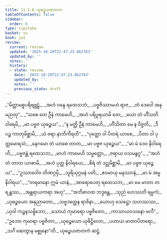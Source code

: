 ```yaml
---
title: 11.1.6 ယုဓဉ္စယဇာတက
tableOfContents: false
sidebar:
  order: 6
type: tipitaka
basket: su
book: ja1
review:
  current: review
  updated: '2025-10-20T22:47:23.862763'
  updated_by: ''
  notes: ''
  history:
  - state: review
    date: '2025-10-20T22:47:23.862763'
    updated_by: ''
    notes: ''
    previous_state: draft
---
```



<DynamicBreadcrumb />


<ReviewStatus review={frontmatter.review} showDetails={true} />

<HypothesisAnnotation frontmatter={frontmatter} />

<Division number="73" book="ja1" e="ch" v="22" p="235">

<Paragraph number="2184" type="verses" book="ja1">
_“မိတ္တာမစ္စပရိဗျူဠှံ,_  
_အဟံ ဝန္ဒေ ရထေသဘံ;_  
_ပဗ္ဗဇိဿာမဟံ ရာဇ,_  
_တံ ဒေဝေါ အနုမညတု”._  

</Paragraph>

</Division>
<Division number="74" book="ja1" e="ch" v="22" p="235">

<Paragraph number="2185" type="verses" book="ja1">
_“သစေ တေ ဦနံ ကာမေဟိ,_  
_အဟံ ပရိပူရယာမိ တေ;_  
_ယော တံ ဟိံသတိ ဝါရေမိ,_  
_မာ ပဗ္ဗဇ ယုဓဉ္စယ”._  

</Paragraph>

</Division>
<Division number="75" book="ja1" e="ch" v="22" p="235">

<Paragraph number="2186" type="verses" book="ja1">
_“န မတ္ထိ ဦနံ ကာမေဟိ,_  
_ဟိံသိတာ မေ န ဝိဇ္ဇတိ;_  
_ဒီပဉ္စ ကာတုမိစ္ဆာမိ,_  
_ယံ ဇရာ နာဘိကီရတိ”._  

</Paragraph>

</Division>
<Division number="76" book="ja1" e="ch" v="22" p="236">

<Paragraph number="2187" type="verses" book="ja1">
_“ပုတ္တော ဝါ ပိတရံ ယာစေ,_  
_ပိတာ ဝါ ပုတ္တမောရသံ;_  
_နေဂမော တံ ယာစေ တာတ,_  
_မာ ပဗ္ဗဇ ယုဓဉ္စယ”._  

</Paragraph>

</Division>
<Division number="77" book="ja1" e="ch" v="22" p="236">

<Paragraph number="2188" type="verses" book="ja1">
_“မာ မံ ဒေဝ နိဝါရေဟိ,_  
_ပဗ္ဗဇန္တံ ရထေသဘ;_  
_မာဟံ ကာမေဟိ သမ္မတ္တော,_  
_ဇရာယ ဝသမနွဂူ”._  

</Paragraph>

</Division>
<Division number="78" book="ja1" e="ch" v="22" p="236">

<Paragraph number="2189" type="verses" book="ja1">
_“အဟံ တံ တာတ ယာစာမိ,_  
_အဟံ ပုတ္တ နိဝါရယေ;_  
_စိရံ တံ ဒဋ္ဌုမိစ္ဆာမိ,_  
_မာ ပဗ္ဗဇ ယုဓဉ္စယ”._  

</Paragraph>

</Division>
<Division number="79" book="ja1" e="ch" v="22" p="236">

<Paragraph number="2190" type="verses" book="ja1">
_“ဥဿာဝေါဝ တိဏဂ္ဂမှိ,_  
_သူရိယုဂ္ဂမနံ ပတိ;_  
_ဧဝမာယု မနုဿာနံ,_  
_မာ မံ အမ္မ နိဝါရယ”._  

</Paragraph>

</Division>
<Division number="80" book="ja1" e="ch" v="22" p="236">

<Paragraph number="2191" type="verses" book="ja1">
_“တရမာနော ဣမံ ယာနံ,_  
_အာရောပေတု ရထေသဘ;_  
_မာ မေ မာတာ တရန္တဿ,_  
_အန္တရာယကရာ အဟု”._  

</Paragraph>

</Division>
<Division number="81" book="ja1" e="ch" v="22" p="236">

<Paragraph number="2192" type="verses" book="ja1">
_“အဘိဓာဝထ ဘဒ္ဒန္တေ,_  
_သုညံ ဟေဿတိ ရမ္မကံ;_  
_ယုဓဉ္စယော အနုညာတော,_  
_သဗ္ဗဒတ္တေန ရာဇိနာ._  

</Paragraph>

</Division>
<Division number="82" book="ja1" e="ch" v="22" p="236">

<Paragraph number="2193" type="verses" book="ja1">
_ယောဟု သေဋ္ဌော သဟဿဿ,_  
_ယုဝါ ကဉ္စနသန္နိဘော;_  
_သောယံ ကုမာရော ပဗ္ဗဇိတော,_  
_ကာသာယဝသနော ဗလီ”._  

</Paragraph>

</Division>
<Division number="83" book="ja1" e="ch" v="22" p="236">

<Paragraph number="2194" type="verses" book="ja1">
_“ဥဘော ကုမာရာ ပဗ္ဗဇိတာ,_  
_ယုဓဉ္စယော ယုဓိဋ္ဌိလော;_  
_ပဟာယ မာတာပိတရော,_  
_သင်္ဂံ ဆေတွာန မစ္စုနော”တိ._  


</Paragraph>
</Division>

<Paragraph number="2195" type="center" book="ja1">
ယုဓဉ္စယဇာတကံ ဆဋ္ဌံ.
</Paragraph>